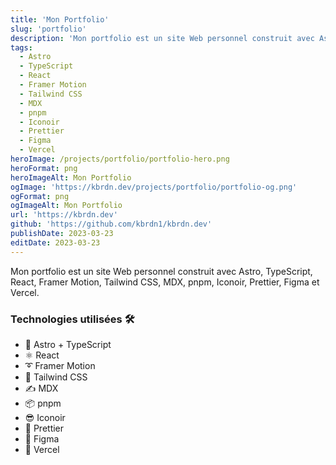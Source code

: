 ```yaml
---
title: 'Mon Portfolio'
slug: 'portfolio'
description: 'Mon portfolio est un site Web personnel construit avec Astro et pnpm.'
tags:
  - Astro
  - TypeScript
  - React
  - Framer Motion
  - Tailwind CSS
  - MDX
  - pnpm
  - Iconoir
  - Prettier
  - Figma
  - Vercel
heroImage: /projects/portfolio/portfolio-hero.png
heroFormat: png
heroImageAlt: Mon Portfolio
ogImage: 'https://kbrdn.dev/projects/portfolio/portfolio-og.png'
ogFormat: png
ogImageAlt: Mon Portfolio
url: 'https://kbrdn.dev'
github: 'https://github.com/kbrdn1/kbrdn.dev'
publishDate: 2023-03-23
editDate: 2023-03-23
---
```


Mon portfolio est un site Web personnel construit avec Astro, TypeScript, React, Framer Motion, Tailwind CSS, MDX, pnpm, Iconoir, Prettier, Figma et Vercel.

### Technologies utilisées 🛠️

- 🚀 Astro + TypeScript
- ⚛️ React
- ➰ Framer Motion
- 🍃 Tailwind CSS
- ✍ MDX
- 📦 pnpm
- 😎 Iconoir
- 📝 Prettier
- 🎨 Figma
- 🔺 Vercel
